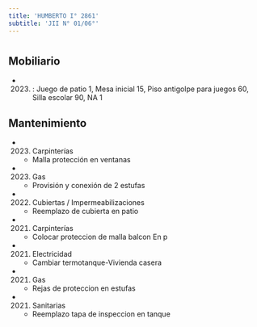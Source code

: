 ```yaml
---
title: 'HUMBERTO I° 2861'
subtitle: 'JII N° 01/06°'
---
```


#


## Mobiliario

*  (2023) : Juego de patio 1, Mesa inicial 15, Piso antigolpe para juegos 60, Silla escolar 90, NA 1 





## Mantenimiento

*  (2023) Carpinterías 
    + Malla protección en ventanas

*  (2023) Gas 
    + Provisión y conexión de 2 estufas

*  (2022) Cubiertas / Impermeabilizaciones 
    + Reemplazo de cubierta en patio

*  (2021) Carpinterías 
    + Colocar proteccion de malla balcon  En p

*  (2021) Electricidad 
    + Cambiar termotanque-Vivienda casera

*  (2021) Gas 
    + Rejas de proteccion en estufas

*  (2021) Sanitarias 
    + Reemplazo tapa de inspeccion en tanque




